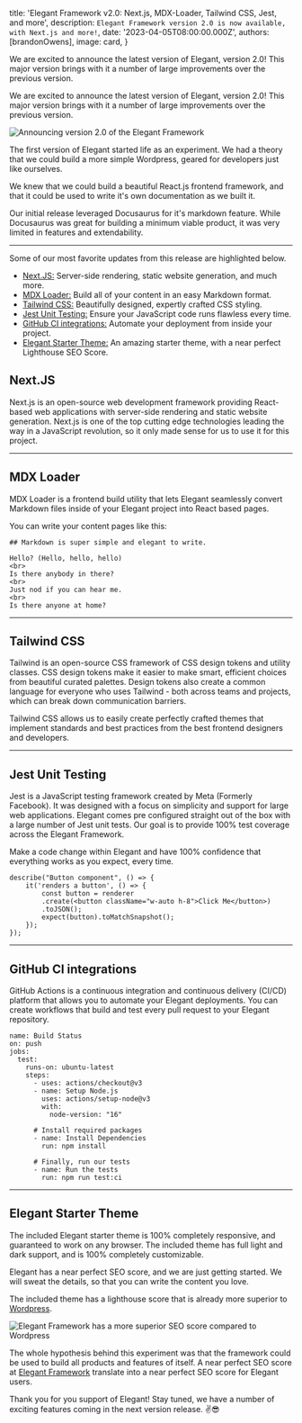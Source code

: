 
  title: 'Elegant Framework v2.0: Next.js, MDX-Loader, Tailwind CSS, Jest, and more',
  description: `Elegant Framework version 2.0 is now available, with Next.js and more!`,
  date: '2023-04-05T08:00:00.000Z',
  authors: [brandonOwens],
  image: card,
}

<!--excerpt-->

We are excited to announce the latest version of Elegant, version 2.0! This major version brings with it a number of large improvements over the previous version. 

<!--/excerpt-->

We are excited to announce the latest version of Elegant, version 2.0! This major version brings with it a number of large improvements over the previous version. 

<div className="my-8 shadow-xl">
  <img 
    src={card.src} 
    alt="Announcing version 2.0 of the Elegant Framework"
    className="rounded-xl"
  />
</div>

The first version of Elegant started life as an experiment. We had a theory that we could build a more simple Wordpress, geared for developers just like ourselves. 

We knew that we could build a beautiful React.js frontend framework, and that it could be used to write it's own documentation as we built it.

Our initial release leveraged Docusaurus for it's markdown feature. While Docusaurus was great for building a minimum viable product, it was very limited in features and extendability.

---

Some of our most favorite updates from this release are highlighted below.

- [Next.JS:](#next_js) Server-side rendering, static website generation, and much more.
- [MDX Loader:](#mdx_loader) Build all of your content in an easy Markdown format.
- [Tailwind CSS:](#tailwind_css) Beautifully designed, expertly crafted CSS styling.
- [Jest Unit Testing:](#jest) Ensure your JavaScript code runs flawless every time. 
- [GitHub CI integrations:](#github_ci) Automate your deployment from inside your project.
- [Elegant Starter Theme:](#elegant_seo_compared_wordpress_com) An amazing starter theme, with a near perfect Lighthouse SEO Score.

<a name="next_js"></a>

## Next.JS

Next.js is an open-source web development framework providing React-based web applications with server-side rendering and static website generation.
Next.js is one of the top cutting edge technologies leading the way in a JavaScript revolution, so it only made sense for us to use it for this project.

---

<a name="mdx_loader"></a>

## MDX Loader

MDX Loader is a frontend build utility that lets Elegant seamlessly convert Markdown files inside of your Elegant project into React based pages.

You can write your content pages like this:

```diff-html welcome.mdx
## Markdown is super simple and elegant to write.

Hello? (Hello, hello, hello)
<br>
Is there anybody in there?
<br>
Just nod if you can hear me.
<br>
Is there anyone at home?
```

---

<a name="tailwind_css"></a>

## Tailwind CSS

Tailwind is an open-source CSS framework of CSS design tokens and utility classes. CSS design tokens make it easier to make smart, efficient choices from beautiful curated palettes. 
Design tokens also create a common language for everyone who uses Tailwind - both across teams and projects, which can break down communication barriers.

Tailwind CSS allows us to easily create perfectly crafted themes that implement standards and best practices from the best frontend designers and developers.

---

<a name="jest"></a>

## Jest Unit Testing

Jest is a JavaScript testing framework created by Meta (Formerly Facebook). It was designed with a focus on simplicity and support for large web applications. 
Elegant comes pre configured straight out of the box with a large number of Jest unit tests. Our goal is to provide 100% test coverage across the Elegant Framework.

Make a code change within Elegant and have 100% confidence that everything works as you expect, every time.

```diff-html button.test.tsx
describe("Button component", () => {
    it('renders a button', () => {
        const button = renderer
        .create(<button className="w-auto h-8">Click Me</button>)
        .toJSON();
        expect(button).toMatchSnapshot();
    });
});
```

---

<a name="github_ci"></a>

## GitHub CI integrations

GitHub Actions is a continuous integration and continuous delivery (CI/CD) platform that allows you to automate your Elegant deployments. You can create workflows that build and test every pull request to your Elegant repository.

```diff-html .github/deploy.yml
name: Build Status
on: push
jobs:
  test:
    runs-on: ubuntu-latest
    steps:
      - uses: actions/checkout@v3
      - name: Setup Node.js
        uses: actions/setup-node@v3
        with:
          node-version: "16"
        
      # Install required packages
      - name: Install Dependencies
        run: npm install

      # Finally, run our tests
      - name: Run the tests
        run: npm run test:ci
```

---

<a name="elegant_seo_compared_wordpress_com"></a>

## Elegant Starter Theme

The included Elegant starter theme is 100% completely responsive, and guaranteed to work on any browser.
The included theme has full light and dark support, and is 100% completely customizable.

Elegant has a near perfect SEO score, and we are just getting started. We will sweat the details, so that you can write the content you love.

The included theme has a lighthouse score that is already more superior to [Wordpress](https://wordpress.com/blog/2023/03/10/whats-new-on-wordpress-com-fresh-buttons-sticky-headers-and-time-saving-shortcuts/).

<div className="my-8 shadow-xl">
  <img 
    src={elegant_compared_to_wordpress.src} 
    alt="Elegant Framework has a more superior SEO score compared to Wordpress"
    className="rounded-xl"
  />
</div>

The whole hypothesis behind this experiment was that the framework could be used to build all products and features of itself.
A near perfect SEO score at [Elegant Framework](https://elegantframework.com) translate into a near perfect SEO score for Elegant users.


Thank you for you support of Elegant! Stay tuned, we have a number of exciting features coming in the next version release. ✌️😎